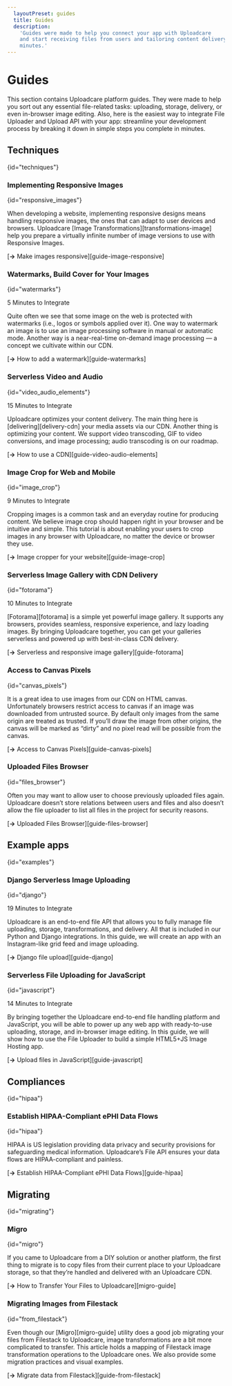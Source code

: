 ```yaml
---
  layoutPreset: guides
  title: Guides
  description:
    'Guides were made to help you connect your app with Uploadcare
    and start receiving files from users and tailoring content delivery in
    minutes.'
---
```



# Guides

This section contains Uploadcare platform guides. They were made to help you
sort out any essential file-related tasks: uploading, storage, delivery, or even
in-browser image editing. Also, here is the easiest way to integrate File
Uploader and Upload API with your app: streamline your development process by
breaking it down in simple steps you complete in minutes.

## Techniques
{id="techniques"}

### Implementing Responsive Images
{id="responsive_images"}

When developing a website, implementing responsive designs means handling
responsive images, the ones that can adapt to user devices and browsers.
Uploadcare [Image Transformations][transformations-image] help you prepare a
virtually infinite number of image versions to use with Responsive Images.

[**→** Make images responsive][guide-image-responsive]

### Watermarks, Build Cover for Your Images
{id="watermarks"}

<BadgesBox>
  <Badge>5 Minutes to Integrate</Badge>
</BadgesBox>

Quite often we see that some image on the web is protected with watermarks
(i.e., logos or symbols applied over it). One way to watermark an image is
to use an image processing software in manual or automatic mode. Another way is
a near-real-time on-demand image processing — a concept we cultivate within our
CDN.

[**→** How to add a watermark][guide-watermarks]

### Serverless Video and Audio
{id="video_audio_elements"}

<BadgesBox>
  <Badge>15 Minutes to Integrate</Badge>
</BadgesBox>

Uploadcare optimizes your content delivery. The main thing here is
[delivering][delivery-cdn] your media assets via our CDN. Another thing is
optimizing your content. We support video transcoding, GIF to video conversions,
and image processing; audio transcoding is on our roadmap.

[**→** How to use a CDN][guide-video-audio-elements]

### Image Crop for Web and Mobile
{id="image_crop"}

<BadgesBox>
  <Badge>9 Minutes to Integrate</Badge>
</BadgesBox>

Cropping images is a common task and an everyday routine for producing content.
We believe image crop should happen right in your browser and be intuitive and
simple. This tutorial is about enabling your users to crop images in any browser
with Uploadcare, no matter the device or browser they use.

[**→** Image cropper for your website][guide-image-crop]

### Serverless Image Gallery with CDN Delivery
{id="fotorama"}

<BadgesBox>
  <Badge>10 Minutes to Integrate</Badge>
</BadgesBox>

[Fotorama][fotorama] is a simple yet powerful image gallery. It supports any
browsers, provides seamless, responsive experience, and lazy loading images.
By bringing Uploadcare together, you can get your galleries serverless and
powered up with best-in-class CDN delivery.

[**→** Serverless and responsive image gallery][guide-fotorama]

### Access to Canvas Pixels
{id="canvas_pixels"}

It is a great idea to use images from our CDN on HTML canvas.
Unfortunately browsers restrict access to canvas if an image was downloaded
from untrusted source. By default only images from the same origin
are treated as trusted. If you’ll draw the image from other origins,
the canvas will be marked as “dirty” and no pixel read will be possible
from the canvas.

[**→** Access to Canvas Pixels][guide-canvas-pixels]

### Uploaded Files Browser
{id="files_browser"}

Often you may want to allow user to choose previously uploaded files again.
Uploadcare doesn’t store relations between users and files
and also doesn’t allow the file uploader to list all files in the project
for security reasons.

[**→** Uploaded Files Browser][guide-files-browser]

## Example apps
{id="examples"}

### Django Serverless Image Uploading
{id="django"}

<BadgesBox>
  <Badge>19 Minutes to Integrate</Badge>
</BadgesBox>

Uploadcare is an end-to-end file API that allows you to fully manage
file uploading, storage, transformations, and delivery. All that is included in
our Python and Django integrations. In this guide, we will create an app with
an Instagram-like grid feed and image uploading.

[**→** Django file upload][guide-django]

### Serverless File Uploading for JavaScript
{id="javascript"}

<BadgesBox>
  <Badge>14 Minutes to Integrate</Badge>
</BadgesBox>

By bringing together the Uploadcare end-to-end file handling platform and
JavaScript, you will be able to power up any web app with ready-to-use uploading,
storage, and in-browser image editing. In this guide, we will show how to use
the File Uploader to build a simple HTML5+JS Image Hosting app.

[**→** Upload files in JavaScript][guide-javascript]

## Compliances
{id="hipaa"}

### Establish HIPAA-Compliant ePHI Data Flows
{id="hipaa"}

HIPAA is US legislation providing data privacy and security provisions for
safeguarding medical information. Uploadcare’s File API ensures your data flows
are HIPAA-compliant and painless.

[**→** Establish HIPAA-Compliant ePHI Data Flows][guide-hipaa]

## Migrating
{id="migrating"}

### Migro
{id="migro"}

If you came to Uploadcare from a DIY solution or another platform, the first
thing to migrate is to copy files from their current place to your Uploadcare
storage, so that they’re handled and delivered with an Uploadcare CDN.

[**→** How to Transfer Your Files to Uploadcare][migro-guide]

### Migrating Images from Filestack
{id="from_filestack"}

Even though our [Migro][migro-guide] utility does a good job migrating your files
from Filestack to Uploadcare, image transformations are a bit more complicated
to transfer. This article holds a mapping of Filestack image transformation
operations to the Uploadcare ones. We also provide some migration practices and
visual examples.

[**→** Migrate data from Filestack][guide-from-filestack]
